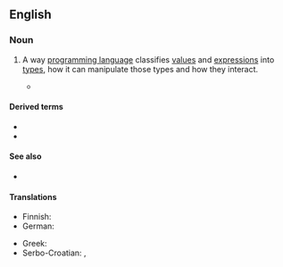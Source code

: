==English==
{{wikipedia}}

===Noun===
{{en-noun}}

# {{lb|en|computing}} A way [[programming language]] classifies [[value]]s and [[expression]]s into [[data type|types]], how it can manipulate those types and how they interact.
#* {{quote-journal|en|url=https://www.technologyreview.com/2015/04/02/168469/toolkits-for-the-mind/|title=Toolkits for the Mind|work=MIT Technology Review|author=James Somers|date=2015-04-02|passage=OCaml’s big selling point is its “'''type system''',” which is something like Microsoft Word’s grammar checker, except that instead of just putting a squiggly green line underneath code it thinks is wrong, it won’t let you run it.}}

====Derived terms====
* {{l|en|nominative type system}}
* {{l|en|unified type system}}

====See also====
* {{l|en|type theory}}

====Translations====
{{trans-top|type system of a programming language}}
* Finnish: {{t|fi|tyyppijärjestelmä}}
* German: {{t|de|Typsystem|n}}
{{trans-mid}}
* Greek: {{t+|el|σύστημα τύπων|n}}
* Serbo-Croatian: {{t|sh|sustav tipova|m}}, {{t|sh|sustav obilježja|m}}
{{trans-bottom}}